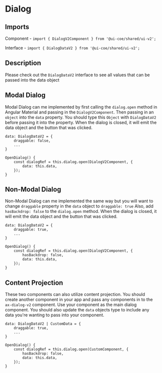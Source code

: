 
<Meta title="Wiki/Dialog" />

# Dialog

## Imports

Component - `import { DialogV2Component } from '@ui-coe/shared/ui-v2';`

Interface - `import { DialogDataV2 } from '@ui-coe/shared/ui-v2';`

## Description

Please check out the `DialogDataV2` interface to see all values that can be passed into the data object

## Modal Dialog

Modal Dialog can me implemented by first calling the `dialog.open` method in Angular Material and passing in the `DialogV2Component`.
Then passing in an `object` into the `data` property.
You should type this `Object` with `DialogDataV2` before passing it into the property.
When the dialog is closed, it will emit the data object and the button that was clicked.

```
data: DialogDataV2 = {
    draggable: false,
    ...
}

OpenDialog() {
    const dialogRef = this.dialog.open(DialogV2Component, {
        data: this.data,
    });
}
```

## Non-Modal Dialog

Non-Modal Dialog can me implemented the same way but you will want to change `draggable` property in the `data` object to `draggable: true`
Also, add `hasBackdrop: false` to the `dialog.open` method.
When the dialog is closed, it will emit the data object and the button that was clicked.

```
data: DialogDataV2 = {
    draggable: true,
    ...
}

OpenDialog() {
    const dialogRef = this.dialog.open(DialogV2Component, {
        hasBackdrop: false,
        data: this.data,
    });
}
```

## Content Projection

These two components can also utilize content projection.
You should create another component in your app and pass any components in to the `ax-dialog-v2` component.
Use your component as the main dialog component.
You should also update the `data` objects type to include any data you're wanting to pass into your component.

```
data: DialogDataV2 | CustomData = {
    draggable: true,
    ...
}

OpenDialog() {
    const dialogRef = this.dialog.open(CustomComponent, {
        hasBackdrop: false,
        data: this.data,
    });
}
```
